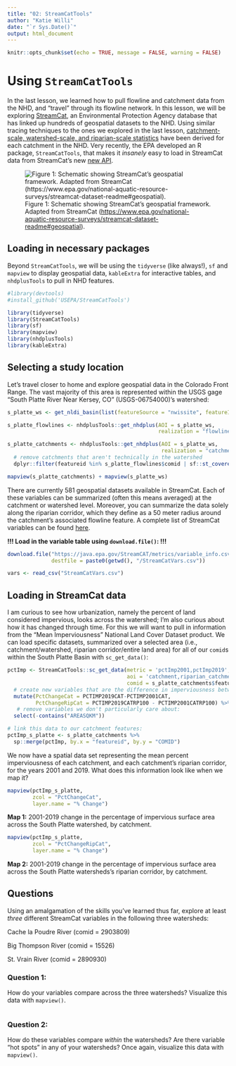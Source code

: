 ```yaml
---
title: "02: StreamCatTools"
author: "Katie Willi"
date: "`r Sys.Date()`"
output: html_document
---
```


```r
knitr::opts_chunk$set(echo = TRUE, message = FALSE, warning = FALSE)
```

# Using `StreamCatTools`

In the last lesson, we learned how to pull flowline and catchment data from the NHD, and "travel" through its flowline network. In this lesson, we will be exploring [StreamCat](https://www.epa.gov/national-aquatic-resource-surveys/streamcat-dataset), an Environmental Protection Agency database that has linked up hundreds of geospatial datasets to the NHD. Using similar tracing techniques to the ones we explored in the last lesson, [catchment-scale, watershed-scale, and riparian-scale statistics](https://www.epa.gov/national-aquatic-resource-surveys/streamcat-dataset-readme) have been derived for each catchment in the NHD. Very recently, the EPA developed an R package, `StreamCatTools`, that makes it *insanely* easy to load in StreamCat data from StreamCat's new [new API](https://intranet.ord.epa.gov/sswr/streamcat-web-tools).

![Figure 1: Schematic showing StreamCat's geospatial framework. Adapted from StreamCat (<https://www.epa.gov/national-aquatic-resource-surveys/streamcat-dataset-readme#geospatial>).](streamcat.jpg)

## Loading in necessary packages

Beyond `StreamCatTools`, we will be using the `tidyverse` (like always!), `sf` and `mapview` to display geospatial data, `kableExtra` for interactive tables, and `nhdplusTools` to pull in NHD features.

```r
#library(devtools)
#install_github('USEPA/StreamCatTools')

library(tidyverse)
library(StreamCatTools)
library(sf)
library(mapview)
library(nhdplusTools)
library(kableExtra)
```

## Selecting a study location

Let's travel closer to home and explore geospatial data in the Colorado Front Range. The vast majority of this area is represented within the USGS gage "South Platte River Near Kersey, CO" (USGS-06754000)'s watershed:

```r
s_platte_ws <- get_nldi_basin(list(featureSource = "nwissite", featureID = "USGS-06754000"))

s_platte_flowlines <- nhdplusTools::get_nhdplus(AOI = s_platte_ws, 
                                                realization = "flowline") 

s_platte_catchments <- nhdplusTools::get_nhdplus(AOI = s_platte_ws, 
                                                 realization = "catchment") %>%
  # remove catchments that aren't technically in the watershed
  dplyr::filter(featureid %in% s_platte_flowlines$comid | sf::st_covered_by(., s_platte_ws, sparse = FALSE))

mapview(s_platte_catchments) + mapview(s_platte_ws)
```

There are currently 581 geospatial datasets available in StreamCat. Each of these variables can be summarized (often this means averaged) at the catchment or watershed level. Moreover, you can summarize the data solely along the riparian corridor, which they define as a 50 meter radius around the catchment's associated flowline feature. A complete list of StreamCat variables can be found [here](https://www.epa.gov/national-aquatic-resource-surveys/streamcat-metrics-and-definitions).

**!!! Load in the variable table using `download.file()`: !!!**

```r
download.file("https://java.epa.gov/StreamCAT/metrics/variable_info.csv",
              destfile = paste0(getwd(), "/StreamCatVars.csv"))

vars <- read_csv("StreamCatVars.csv")
```

## Loading in StreamCat data

I am curious to see how urbanization, namely the percent of land considered impervious, looks across the watershed; I'm also curious about how it has changed through time. For this we will want to pull in information from the "Mean Imperviousness" National Land Cover Dataset product. We can load specific datasets, summarized over a selected area (i.e., catchment/watershed, riparian corridor/entire land area) for all of our `comid`s within the South Platte Basin with `sc_get_data()`:

```r
pctImp <- StreamCatTools::sc_get_data(metric = 'pctImp2001,pctImp2019', 
                                      aoi = 'catchment,riparian_catchment', 
                                      comid = s_platte_catchments$featureid) %>%
  # create new variables that are the difference in imperviousness between years:
  mutate(PctChangeCat = PCTIMP2019CAT-PCTIMP2001CAT,
         PctChangeRipCat = PCTIMP2019CATRP100 - PCTIMP2001CATRP100) %>%
   # remove variables we don't particularly care about:
  select(-contains("AREASQKM"))

# link this data to our catchment features:
pctImp_s_platte <- s_platte_catchments %>%
  sp::merge(pctImp, by.x = "featureid", by.y = "COMID") 
```

We now have a spatial data set representing the mean percent imperviousness of each catchment, and each catchment's riparian corridor, for the years 2001 and 2019. What does this information look like when we map it?

```r
mapview(pctImp_s_platte,
        zcol = "PctChangeCat", 
        layer.name = "% Change")
```

**Map 1:** 2001-2019 change in the percentage of impervious surface area across the South Platte watershed, by catchment.

```r
mapview(pctImp_s_platte, 
        zcol = "PctChangeRipCat",
        layer.name = "% Change")
```

**Map 2:** 2001-2019 change in the percentage of impervious surface area across the South Platte watersheds's riparian corridor, by catchment.

## Questions

Using an amalgamation of the skills you've learned thus far, explore at least *three* different StreamCat variables in the following three watersheds:

Cache la Poudre River (comid = 2903809)

Big Thompson River (comid = 15526)

St. Vrain River (comid = 2890930)

### Question 1:

How do your variables compare across the three watersheds? Visualize this data with `mapview()`.

```r

```

### Question 2:

How do these variables compare *within* the watersheds? Are there variable "hot spots" in any of your watersheds? Once again, visualize this data with `mapview()`.

```r

```
